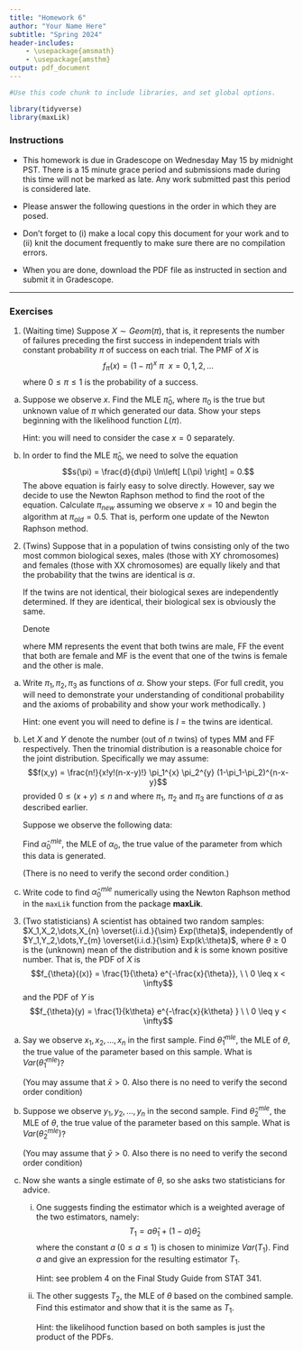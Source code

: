 ```yaml
---
title: "Homework 6"
author: "Your Name Here"
subtitle: "Spring 2024"
header-includes:
    - \usepackage{amsmath}
    - \usepackage{amsthm}
output: pdf_document
---
```


```r
#Use this code chunk to include libraries, and set global options.

library(tidyverse)
library(maxLik)
```

### Instructions

- This homework is due in Gradescope on Wednesday May 15 by midnight PST. There is a 15 minute grace period and submissions made during this time will not be marked as late. Any work submitted past this period is considered late.  

- Please answer the following questions in the order in which they are posed. 

- Don't forget to (i) make a local copy this document for your work and to (ii) knit the document frequently to make sure there are no compilation errors. 

- When you are done, download the PDF file as instructed in section and submit it in Gradescope.  

* * *

### Exercises

1. (Waiting time) Suppose $X \sim Geom(\pi)$, that is, it represents the number of failures preceding the first success in independent trials with constant probability $\pi$ of success on each trial. The PMF of $X$ is 
$$f_{\pi}(x) = (1- \pi)^{x} \: \pi \ \ x = 0,1,2,\dots$$
where $0 \leq \pi \leq 1$ is the probability of a success. 

a. Suppose we observe $x$. Find the MLE $\widehat{\pi}_0$, where $\pi_0$ is the true but unknown value of $\pi$ which generated our data.  Show your steps beginning with the likelihood function $L(\pi)$. 

    Hint: you will need to consider the case $x=0$ separately.
    
b. In order to find the MLE $\widehat{\pi}_0$, we need to solve the equation $$s(\pi) = \frac{d}{d\pi} \ln\left[ L(\pi) \right] = 0.$$ The above equation is fairly easy to solve directly. However, say we decide to use the Newton Raphson method to find the root of the equation. Calculate $\pi_{new}$ assuming we observe $x=10$  and begin the algorithm at $\pi_{old} = 0.5$. That is, perform one update of the Newton Raphson method.


    
2. (Twins) Suppose that in a population of twins consisting only of the two most common biological sexes\footnote{see \href{https://www.joshuakennon.com/the-six-common-biological-sexes-in-humans/}{here} for the six variations that are possible}, males (those with XY chromosomes) and females (those with XX chromosomes) are equally likely and that the probability that the twins are identical is $\alpha$. 

    If the twins are not identical, their biological sexes are independently determined. If they are identical, their biological sex is obviously the same.
	
    Denote
    \begin{align*}
    	\pi_1 &= P(MM),\\
	    \pi_2 &= P(FF), \\
	    \pi_3 &= P(MF).
	  \end{align*}
	 
	  where $\mbox{MM}$ represents the event that both twins are male, $\mbox{FF}$ the event that both are female and $\mbox{MF}$ is the event that one of the twins is female and the other is male.
	
a. Write $\pi_1, \pi_2,\pi_3$ as functions of $\alpha$. Show your steps. (For full credit, you will need to demonstrate your understanding of conditional probability and the axioms of probability and show your work methodically. )
	  
	  Hint: one event you will need to define is $I = \mbox{the twins are identical}$. 
	
	
b. Let $X$ and $Y$ denote the number (out of $n$ twins) of types $\mbox{MM}$ and $\mbox{FF}$ respectively. Then the trinomial distribution is a reasonable choice for the joint distribution. Specifically we may assume:
$$f(x,y) = \frac{n!}{x!y!(n-x-y)!} \pi_1^{x} \pi_2^{y} (1-\pi_1-\pi_2)^{n-x-y}$$
provided $0 \leq (x+y) \leq n$ and 
where $\pi_1$, $\pi_2$ and $\pi_3$ are functions of $\alpha$ as described earlier.

    Suppose we observe the following data: 
    \begin{table}[h]
  	\centering
    \begin{tabular}{ccc}
      MM & FF & MF \\ \hline
      10 & 15 & 15\\ \hline
     \end{tabular}
    \end{table}
    
    Find $\widehat{\alpha}_0^{mle}$, the MLE of $\alpha_0$, the true value of the parameter from which this data is generated. 
     
     (There is no need to verify the second order condition.)
     
c. Write code to find $\hat{\alpha}_0^{mle}$ numerically using the Newton Raphson method in  the `maxLik` function from the package **maxLik**. 

3. (Two statisticians) A scientist has obtained two random samples: $X_1,X_2,\dots,X_{n} \overset{i.i.d.}{\sim} Exp(\theta)$, independently of $Y_1,Y_2,\dots,Y_{m} \overset{i.i.d.}{\sim} Exp(k\:\theta)$, where $\theta \geq 0$ is the (unknown) mean of the distribution and $k$ is some known positive number. That is, the PDF of $X$ is
$$f_{\theta}{(x)} = \frac{1}{\theta} e^{-\frac{x}{\theta}}, \ \ 0 \leq x < \infty$$
and the PDF of $Y$ is
$$f_{\theta}(y) = \frac{1}{k\theta} e^{-\frac{x}{k\theta} } \ \ 0 \leq y < \infty$$


a. Say we observe $x_1,x_2,\dots,x_n$ in the first sample. Find $\hat{\theta}_1^{mle}$,  the MLE of $\theta$, the true value of the parameter based on this sample. What is $Var\left(\hat{\theta}_1^{mle} \right)$? 

    (You may assume that $\bar{x} > 0$. Also there is no need to verify the second order condition)
  

b. Suppose we observe $y_1,y_2,\dots,y_n$ in the second sample. Find $\hat{\theta}_2^{mle}$,  the MLE of $\theta$, the true value of the parameter based on this sample. What is $Var\left(\hat{\theta}_2^{mle} \right)$? 

    (You may assume that $\bar{y} > 0$. Also there is no need to verify the second order condition)

c. Now she wants a single estimate of $\theta$, so she asks two statisticians for advice. 

    i. One suggests finding the estimator which is a weighted average of the two estimators, namely:
$$T_1 = a \widehat{\theta}_1 + (1-a) \widehat{\theta}_2$$
where the constant $a \; (0 \leq a \leq 1)$ is chosen to minimize $Var(T_1)$. Find $a$ and give an expression for the resulting estimator $T_1$.

        Hint: see problem 4 on the Final Study Guide from STAT 341.

    ii. The other suggests $T_2$, the MLE of $\theta$ based on the combined sample. Find this estimator and show that it is the same as $T_1$.

        Hint: the likelihood function based on both samples is just the product of the PDFs.

    